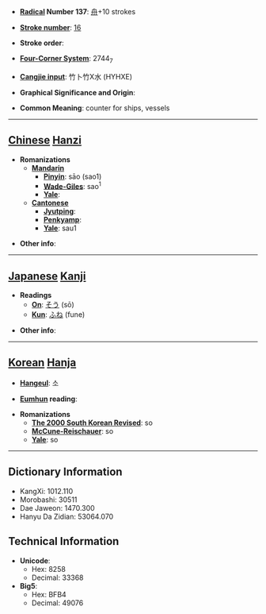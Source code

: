 * '''[[Wiktionary:Chinese radical index| Radical]] Number 137''': [[Wiktionary:Chinese radical index 舟|舟]]+10 strokes

* '''[[Wiktionary:Chinese total strokes index|Stroke number]]''': [[Wiktionary:Chinese total strokes index 16|16]]

* '''Stroke order''': 

* '''[[Wiktionary:Chinese four corner index|Four-Corner System]]''': 2744<sub>7</sub>

* '''[[Wiktionary:Chinese Cangjie index|Cangjie input]]''': 竹卜竹X水 (HYHXE)

* '''Graphical Significance and Origin''': 

* '''Common Meaning''': counter for ships, vessels

----

== [[Chinese]] [[Hanzi]] ==

* '''Romanizations'''
** '''[[Mandarin]]'''
*** '''[[Pinyin]]''': sāo (sao1)
*** '''[[Wade-Giles]]''': sao<sup>1</sup>
*** '''[[Yale]]''': 
** '''[[Cantonese]]'''
*** '''[[Jyutping]]''':
*** '''[[Penkyamp]]''': 
*** '''[[Yale]]''': sau1

* '''Other info''': 

----

== [[Japanese]] [[Kanji]] ==

* '''Readings'''
** '''[[On]]''': [[そう]] (sō)
** '''[[Kun]]''': [[ふね]] (fune)

* '''Other info''':  

----

== [[Korean]] [[Hanja]] ==

* '''[[Hangeul]]''': 소

* '''[[Eumhun]] reading''': 

* '''Romanizations'''
** '''[[The 2000 South Korean Revised Romanization|The 2000 South Korean Revised]]''': so
** '''[[McCune-Reischauer]]''': so
** '''[[Yale]]''': so

----

== Dictionary Information ==

* KangXi: 1012.110
* Morobashi: 30511
* Dae Jaweon: 1470.300
* Hanyu Da Zidian: 53064.070

== Technical Information ==

* '''Unicode''':
** Hex: 8258
** Decimal: 33368
* '''Big5''':
** Hex: BFB4
** Decimal: 49076